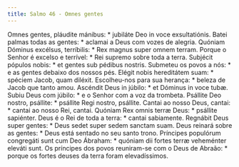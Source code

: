 ```yaml
---
title: Salmo 46 - Omnes gentes
---
```


<div class="grid grid-cols-2 gap-5">
  <span class="text-justify">
    Omnes gentes, pláudite mánibus: * jubiláte Deo in voce exsultatiónis.
  </span>
  <span class="text-justify">
    Batei palmas todas as gentes: * aclamai a Deus com vozes de alegria.
  </span>
  <span class="text-justify">
    Quóniam Dóminus excélsus, terríbilis: * Rex magnus super omnem terram.
  </span>
  <span class="text-justify">
    Porque o Senhor é excelso e terrível: * Rei supremo sobre toda a terra.
  </span>
  <span class="text-justify">
    Subjécit pópulos nobis: * et gentes sub pédibus nostris.
  </span>
  <span class="text-justify">
    Submeteu os povos a nós: * e as gentes debaixo dos nossos pés.
  </span>
  <span class="text-justify">
    Elégit nobis hereditátem suam: * spéciem Jacob, quam diléxit.
  </span>
  <span class="text-justify">
    Escolheu-nos para sua herança: * beleza de Jacob que tanto amou.
  </span>
  <span class="text-justify">
    Ascéndit Deus in júbilo: * et Dóminus in voce tubæ.
  </span>
  <span class="text-justify">
    Subiu Deus com júbilo: * e o Senhor com a voz da trombeta.
  </span>
  <span class="text-justify">
    Psállite Deo nostro, psállite: * psállite Regi nostro, psállite.
  </span>
  <span class="text-justify">
    Cantai ao nosso Deus, cantai: * cantai ao nosso Rei, cantai.
  </span>
  <span class="text-justify">
    Quóniam Rex omnis terræ Deus: * psállite sapiénter.
  </span>
  <span class="text-justify">
    Deus é o Rei de toda a terra: * cantai sabiamente.
  </span>
  <span class="text-justify">
    Regnábit Deus super gentes: * Deus sedet super sedem sanctam suam.
  </span>
  <span class="text-justify">
    Deus reinará sobre as gentes: * Deus está sentado no seu santo trono.
  </span>
  <span class="text-justify">
    Príncipes populórum congregáti sunt cum Deo Ábraham: * quóniam dii fortes
    terræ veheménter eleváti sunt.
  </span>
  <span class="text-justify">
    Os príncipes dos povos reuniram-se com o Deus de Abraão: * porque os fortes
    deuses da terra foram elevadíssimos.
  </span>
</div>
